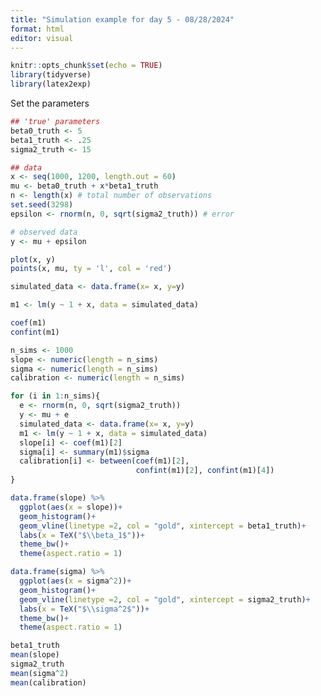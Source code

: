 ```yaml
---
title: "Simulation example for day 5 - 08/28/2024"
format: html
editor: visual
---
```


```r
knitr::opts_chunk$set(echo = TRUE)
library(tidyverse)
library(latex2exp)
```

Set the parameters

```r
## 'true' parameters
beta0_truth <- 5
beta1_truth <- .25
sigma2_truth <- 15

## data
x <- seq(1000, 1200, length.out = 60)
mu <- beta0_truth + x*beta1_truth 
n <- length(x) # total number of observations
set.seed(3298)
epsilon <- rnorm(n, 0, sqrt(sigma2_truth)) # error

# observed data
y <- mu + epsilon
```

```r
plot(x, y)
points(x, mu, ty = 'l', col = 'red')
```

```r
simulated_data <- data.frame(x= x, y=y)
```

```r
m1 <- lm(y ~ 1 + x, data = simulated_data)
```

```r
coef(m1)
confint(m1)
```

```r
n_sims <- 1000
slope <- numeric(length = n_sims)
sigma <- numeric(length = n_sims)
calibration <- numeric(length = n_sims)

for (i in 1:n_sims){
  e <- rnorm(n, 0, sqrt(sigma2_truth))
  y <- mu + e
  simulated_data <- data.frame(x= x, y=y)
  m1 <- lm(y ~ 1 + x, data = simulated_data)
  slope[i] <- coef(m1)[2]
  sigma[i] <- summary(m1)$sigma
  calibration[i] <- between(coef(m1)[2], 
                            confint(m1)[2], confint(m1)[4])
}
```

```r
data.frame(slope) %>% 
  ggplot(aes(x = slope))+
  geom_histogram()+
  geom_vline(linetype =2, col = "gold", xintercept = beta1_truth)+
  labs(x = TeX("$\\beta_1$"))+
  theme_bw()+
  theme(aspect.ratio = 1)
```

```r
data.frame(sigma) %>% 
  ggplot(aes(x = sigma^2))+
  geom_histogram()+
  geom_vline(linetype =2, col = "gold", xintercept = sigma2_truth)+
  labs(x = TeX("$\\sigma^2$"))+
  theme_bw()+
  theme(aspect.ratio = 1)
```

```r
beta1_truth
mean(slope)
sigma2_truth
mean(sigma^2)
mean(calibration)
```


